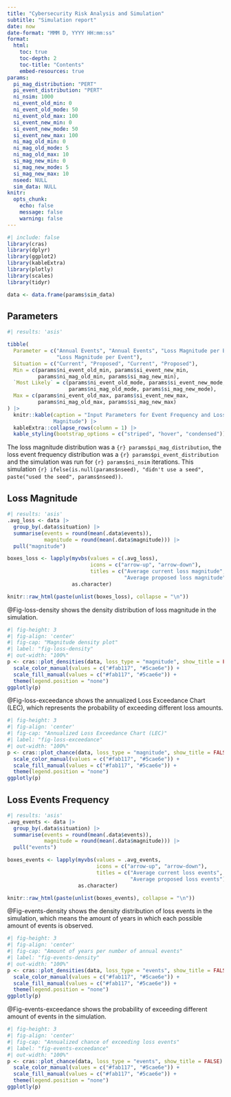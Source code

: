 ```yaml
---
title: "Cybersecurity Risk Analysis and Simulation"
subtitle: "Simulation report"
date: now
date-format: "MMM D, YYYY HH:mm:ss"
format: 
  html:
    toc: true
    toc-depth: 2
    toc-title: "Contents"
    embed-resources: true
params:
  pi_mag_distribution: "PERT"
  pi_event_distribution: "PERT"
  ni_nsim: 1000
  ni_event_old_min: 0
  ni_event_old_mode: 50
  ni_event_old_max: 100
  si_event_new_min: 0
  si_event_new_mode: 50
  si_event_new_max: 100
  ni_mag_old_min: 0
  ni_mag_old_mode: 5
  ni_mag_old_max: 10
  si_mag_new_min: 0
  si_mag_new_mode: 5
  si_mag_new_max: 10
  nseed: NULL
  sim_data: NULL
knitr:
  opts_chunk:
    echo: false
    message: false
    warning: false
---
```


```r
#| include: false
library(cras)
library(dplyr)
library(ggplot2)
library(kableExtra)
library(plotly)
library(scales)
library(tidyr)
```

```r
data <- data.frame(params$sim_data)
```

## Parameters

```r
#| results: 'asis'

tibble(
  Parameter = c("Annual Events", "Annual Events", "Loss Magnitude per Event",
                "Loss Magnitude per Event"),
  Situation = c("Current", "Proposed", "Current", "Proposed"),
  Min = c(params$ni_event_old_min, params$si_event_new_min,
          params$ni_mag_old_min, params$si_mag_new_min),
  `Most Likely` = c(params$ni_event_old_mode, params$si_event_new_mode,
                    params$ni_mag_old_mode, params$si_mag_new_mode),
  Max = c(params$ni_event_old_max, params$si_event_new_max,
          params$ni_mag_old_max, params$si_mag_new_max)
) |>
  knitr::kable(caption = "Input Parameters for Event Frequency and Loss
               Magnitude") |>
  kableExtra::collapse_rows(column = 1) |>
  kable_styling(bootstrap_options = c("striped", "hover", "condensed"))
```

The loss magnitude distribution was a `{r} params$pi_mag_distribution`, the loss
event frequency distribution was a `{r} params$pi_event_distribution` and the simulation was run for `{r} params$ni_nsim` iterations.
This simulation `{r} ifelse(is.null(params$nseed), "didn't use a seed", paste("used the seed", params$nseed))`.

## Loss Magnitude

```r
#| results: 'asis'
.avg_loss <- data |>
  group_by(.data$situation) |>
  summarise(events = round(mean(.data$events)),
            magnitude = round(mean(.data$magnitude))) |>
  pull("magnitude")

boxes_loss <- lapply(myvbs(values = c(.avg_loss),
                           icons = c("arrow-up", "arrow-down"),
                           titles = c("Average current loss magnitude",
                                      "Average proposed loss magnitude")),
                     as.character)

knitr::raw_html(paste(unlist(boxes_loss), collapse = "\n"))
```

@Fig-loss-density shows the density distribution of loss magnitude in the simulation.

```r
#| fig-height: 3
#| fig-align: 'center'
#| fig-cap: "Magnitude density plot"
#| label: "fig-loss-density"
#| out-width: "100%"
p <- cras::plot_densities(data, loss_type = "magnitude", show_title = FALSE) +
  scale_color_manual(values = c("#fab117", "#5cae6e")) +
  scale_fill_manual(values = c("#fab117", "#5cae6e")) + 
  theme(legend.position = "none")
ggplotly(p)
```

@Fig-loss-exceedance shows the annualized Loss Exceedance Chart (LEC), which represents the probability of exceeding different loss amounts.

```r
#| fig-height: 3
#| fig-align: 'center'
#| fig-cap: "Annualized Loss Exceedance Chart (LEC)"
#| label: "fig-loss-exceedance"
#| out-width: "100%"
p <- cras::plot_chance(data, loss_type = "magnitude", show_title = FALSE) +
  scale_color_manual(values = c("#fab117", "#5cae6e")) +
  scale_fill_manual(values = c("#fab117", "#5cae6e")) + 
  theme(legend.position = "none")
ggplotly(p)
```

## Loss Events Frequency

```r
#| results: 'asis'
.avg_events <- data |>
  group_by(.data$situation) |>
  summarise(events = round(mean(.data$events)),
            magnitude = round(mean(.data$magnitude))) |>
  pull("events")

boxes_events <- lapply(myvbs(values = .avg_events,
                             icons = c("arrow-up", "arrow-down"),
                             titles = c("Average current loss events",
                                        "Average proposed loss events")),
                       as.character)

knitr::raw_html(paste(unlist(boxes_events), collapse = "\n"))
```

@Fig-events-density shows the density distribution of loss events in the simulation, which means the amount of years in which each possible amount of events is observed.

```r
#| fig-height: 3
#| fig-align: 'center'
#| fig-cap: "Amount of years per number of annual events"
#| label: "fig-events-density"
#| out-width: "100%"
p <- cras::plot_densities(data, loss_type = "events", show_title = FALSE) +
  scale_color_manual(values = c("#fab117", "#5cae6e")) +
  scale_fill_manual(values = c("#fab117", "#5cae6e")) + 
  theme(legend.position = "none")
ggplotly(p)
```


@Fig-events-exceedance shows the probability of exceeding different amount of events in the simulation.

```r
#| fig-height: 3
#| fig-align: 'center'
#| fig-cap: "Annualized chance of exceeding loss events"
#| label: "fig-events-exceedance"
#| out-width: "100%"
p <- cras::plot_chance(data, loss_type = "events", show_title = FALSE) +
  scale_color_manual(values = c("#fab117", "#5cae6e")) +
  scale_fill_manual(values = c("#fab117", "#5cae6e")) + 
  theme(legend.position = "none")
ggplotly(p)
```
